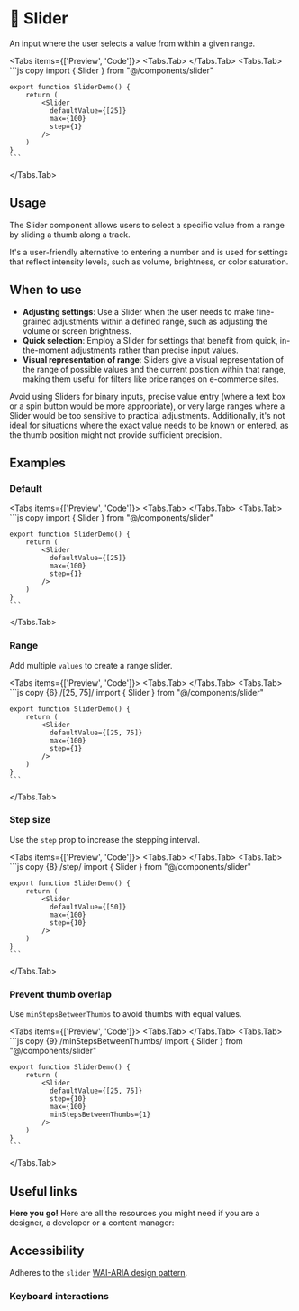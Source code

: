 
# 💠 Slider

An input where the user selects a value from within a given range.

<Tabs items={['Preview', 'Code']}>
  <Tabs.Tab>
    <SliderPreview />
  </Tabs.Tab>
  <Tabs.Tab>
    ```js copy 
    import { Slider } from "@/components/slider"
 
    export function SliderDemo() {
        return (
            <Slider
              defaultValue={[25]}
              max={100}
              step={1}
            />
        )
    }
    ```
  </Tabs.Tab>
</Tabs>

## Usage

The Slider component allows users to select a specific value from a range by sliding a thumb along a track. 

It's a user-friendly alternative to entering a number and is used for settings that reflect intensity levels, such as volume, brightness, or color saturation.

## When to use
- **Adjusting settings**: Use a Slider when the user needs to make fine-grained adjustments within a defined range, such as adjusting the volume or screen brightness.
- **Quick selection**: Employ a Slider for settings that benefit from quick, in-the-moment adjustments rather than precise input values.
- **Visual representation of range**: Sliders give a visual representation of the range of possible values and the current position within that range, making them useful for filters like price ranges on e-commerce sites.

Avoid using Sliders for binary inputs, precise value entry (where a text box or a spin button would be more appropriate), or very large ranges where a Slider would be too sensitive to practical adjustments. Additionally, it's not ideal for situations where the exact value needs to be known or entered, as the thumb position might not provide sufficient precision.

## Examples

### Default

<Tabs items={['Preview', 'Code']}>
  <Tabs.Tab>
    <SliderDefault />
  </Tabs.Tab>
  <Tabs.Tab>
    ```js copy 
    import { Slider } from "@/components/slider"
 
    export function SliderDemo() {
        return (
            <Slider
              defaultValue={[25]}
              max={100}
              step={1}
            />
        )
    }
    ```
  </Tabs.Tab>
</Tabs>

### Range

Add multiple `values` to create a range slider.

<Tabs items={['Preview', 'Code']}>
  <Tabs.Tab>
    <SliderRange />
  </Tabs.Tab>
  <Tabs.Tab>
    ```js copy {6} /[25, 75]/
    import { Slider } from "@/components/slider"
 
    export function SliderDemo() {
        return (
            <Slider
              defaultValue={[25, 75]}
              max={100}
              step={1}
            />
        )
    }
    ```
  </Tabs.Tab>
</Tabs>

### Step size

Use the `step` prop to increase the stepping interval.

<Tabs items={['Preview', 'Code']}>
  <Tabs.Tab>
    <SliderStep />
  </Tabs.Tab>
  <Tabs.Tab>
    ```js copy {8} /step/
    import { Slider } from "@/components/slider"
 
    export function SliderDemo() {
        return (
            <Slider
              defaultValue={[50]}
              max={100}
              step={10}
            />
        )
    }
    ```
  </Tabs.Tab>
</Tabs>

### Prevent thumb overlap

Use `minStepsBetweenThumbs` to avoid thumbs with equal values.

<Tabs items={['Preview', 'Code']}>
  <Tabs.Tab>
    <SliderOverlap />
  </Tabs.Tab>
  <Tabs.Tab>
    ```js copy {9} /minStepsBetweenThumbs/
    import { Slider } from "@/components/slider"
 
    export function SliderDemo() {
        return (
            <Slider
              defaultValue={[25, 75]}
              step={10}
              max={100}
              minStepsBetweenThumbs={1}
            />
        )
    }
    ```
  </Tabs.Tab>
</Tabs>


## Useful links

**Here you go!** Here are all the resources you might need if you are a designer, a developer or a content manager:

<Cards className='mt-8'>
  <Card
    title="🤖 Storybook"
    href="https://main--653e613f4feb85c1b6467ba7.chromatic.com/?path=/docs/components-slider--documentation"
  />
  <Card
    title="🪄 Figma"
    href="https://www.figma.com/file/acdO58jx9zgGfkKu6htrx2/%F0%9F%94%B5-Fusillo-Design-System?type=design&node-id=540%3A8879&mode=design&t=7r34RfU06jHXNJDx-1"
  />
</Cards>  

## Accessibility

Adheres to the `slider` [WAI-ARIA design pattern](https://www.w3.org/WAI/ARIA/apg/patterns/slider-multithumb/).

### Keyboard interactions

<AccessibilityTable rows={sliderAccessibilityData} />